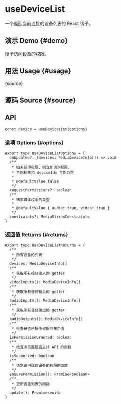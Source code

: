 # useDeviceList


<HooksType category="Browser" isSupported />

一个返回当前连接的设备列表的 React 钩子。

## 演示 Demo \{#demo}

授予访问设备的权限。


<App />

## 用法 Usage \{#usage}


<RawCode>{source}</RawCode>

## 源码 Source \{#source}


<Source />

## API

```tsx
const device = useDeviceList(options)
```

### 选项 Options \{#options}

```tsx
export type UseDeviceListOptions = {
  onUpdated?: (devices: MediaDeviceInfo[]) => void
  /**
   * 如未获得权限，则立即请求权限，
   * 否则标签和 deviceIds 可能为空
   *
   * @defaultValue false
   */
  requestPermissions?: boolean
  /**
   * 请求媒体权限的类型
   *
   * @defaultValue { audio: true, video: true }
   */
  constraints?: MediaStreamConstraints
}
```

### 返回值 Returns \{#returns}

```tsx
export type UseDeviceListReturns = {
  /**
   * 所有设备的列表
   */
  devices: MediaDeviceInfo[]
  /**
   * 获取所有视频输入的 getter
   */
  videoInputs(): MediaDeviceInfo[]
  /**
   * 获取所有音频输入的 getter
   */
  audioInputs(): MediaDeviceInfo[]
  /**
   * 获取所有音频输出的 getter
   */
  audioOutputs(): MediaDeviceInfo[]
  /**
   * 检查是否已授予权限的布尔值
   */
  isPermissionGranted: boolean
  /**
   * 检查浏览器是否支持 API 的函数
   */
  isSupported: boolean
  /**
   * 请求访问媒体设备的权限的函数
   */
  ensurePermission(): Promise<boolean>
  /**
   * 更新设备列表的函数
   */
  update(): Promise<void>
}
```
